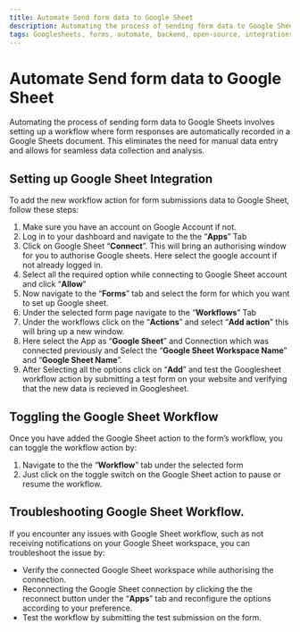 ```yaml
---
title: Automate Send form data to Google Sheet
description: Automating the process of sending form data to Google Sheets involves setting up a workflow where form responses are automatically recorded in a Google Sheets document. This eliminates the need for manual data entry and allows for seamless data collection and analysis.
tags: Googlesheets, forms, automate, backend, open-source, integrations, sheet, Formzillion
---
```


# Automate Send form data to Google Sheet

Automating the process of sending form data to Google Sheets involves setting up a workflow where form responses are automatically recorded in a Google Sheets document. This eliminates the need for manual data entry and allows for seamless data collection and analysis.


## Setting up Google Sheet Integration

To add the new workflow action for form submissions data to Google Sheet, follow these steps:

1.  Make sure you have an account on Google Account if not.
2.  Log in to your dashboard and navigate to the the “**Apps**” Tab
3.  Click on Google Sheet “**Connect**”. This will bring an authorising window for you to authorise Google sheets. Here select the google account if not already logged in.
4.  Select all the required option while connecting to Google Sheet account and click “**Allow**”
5.  Now navigate to the “**Forms**” tab and select the form for which you want to set up Google sheet.
6.  Under the selected form page navigate to the “**Workflows**” Tab
7.  Under the workflows click on the “**Actions**” and select “**Add action**” this will bring up a new window.
8.  Here select the App as “**Google Sheet**” and Connection which was connected previously and Select the “**Google Sheet Workspace Name**” and “**Google Sheet Name**”.
9.  After Selecting all the options click on “**Add**” and test the Googlesheet workflow action by submitting a test form on your website and verifying that the new data is recieved in Googlesheet.

## Toggling the Google Sheet Workflow

Once you have added the Google Sheet action to the form’s workflow, you can toggle the workflow action by:

1.  Navigate to the the “**Workflow**” tab under the selected form
2.  Just click on the toggle switch on the Google Sheet action to pause or resume the workflow.

## Troubleshooting Google Sheet Workflow.

If you encounter any issues with Google Sheet workflow, such as not receiving notifications on your Google Sheet workspace, you can troubleshoot the issue by:

- Verify the connected Google Sheet workspace while authorising the connection.
- Reconnecting the Google Sheet connection by clicking the the reconnect button under the “**Apps**” tab and reconfigure the options according to your preference.
- Test the workflow by submitting the test submission on the form.
